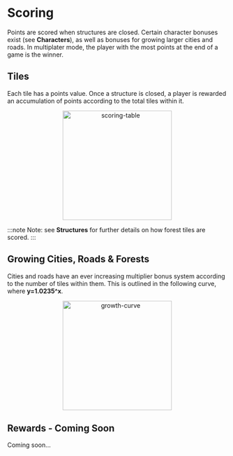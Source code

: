 # Scoring

Points are scored when structures are closed. Certain character bonuses exist (see **Characters**), as well as bonuses for growing larger cities and roads. In multiplater mode, the player with the most points at the end of a game is the winner.

## Tiles

Each tile has a points value. Once a structure is closed, a player is rewarded an accumulation of points according to the total tiles within it.

<div align="center">
    <img width="250" src="scoring-table.png" alt="scoring-table" />
</div>

:::note
Note: see **Structures** for further details on how forest tiles are scored.
:::

## Growing Cities, Roads & Forests

Cities and roads have an ever increasing multiplier bonus system according to the number of tiles within them. This is outlined in the following curve, where **y=1.0235^x**.

<div align="center">
    <img width="250" src="growth-curve.png" alt="growth-curve" />
</div>

## Rewards - Coming Soon

Coming soon...
